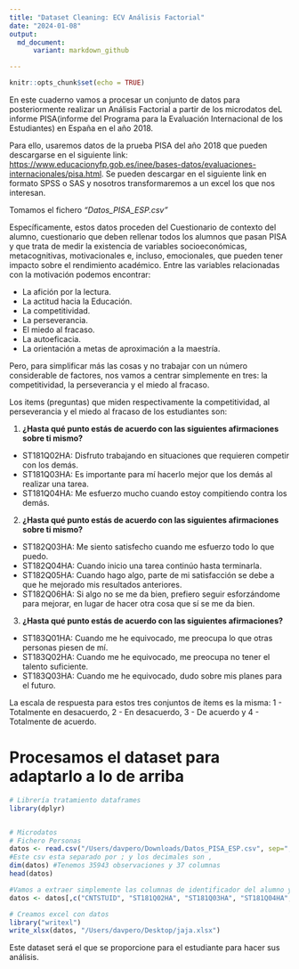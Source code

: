```yaml
---
title: "Dataset Cleaning: ECV Análisis Factorial"
date: "2024-01-08"
output: 
  md_document:
      variant: markdown_github

---
```


```r
knitr::opts_chunk$set(echo = TRUE)
```

En este cuaderno vamos a procesar un conjunto de datos para posteriormente realizar un Análisis Factorial a partir de los microdatos deL informe PISA(informe del Programa para la Evaluación Internacional de los Estudiantes) en España en el año 2018. 



Para ello, usaremos datos de la prueba PISA del año 2018 que pueden descargarse en el siguiente link: <https://www.educacionyfp.gob.es/inee/bases-datos/evaluaciones-internacionales/pisa.html>.  Se pueden descargar en el siguiente link en formato SPSS o SAS y nosotros transformaremos a un excel los que nos interesan.

Tomamos el fichero *"Datos_PISA_ESP.csv"*






Específicamente, estos datos proceden del Cuestionario de contexto del alumno, cuestionario que deben rellenar todos los alumnos que pasan PISA y que trata de medir la existencia de variables socioeconómicas, metacognitivas, motivacionales e, incluso, emocionales, que pueden tener impacto sobre el rendimiento académico. Entre las variables relacionadas con la motivación podemos encontrar:

  -   La afición por la lectura.
  -   La actitud hacia la Educación.
  -   La competitividad.
  -   La perseverancia.
  -   El miedo al fracaso.
  -   La autoeficacia.
  -   La orientación a metas de aproximación a la maestría.
  
Pero, para simplificar más las cosas y no trabajar con un número considerable de factores, nos vamos a centrar simplemente en tres: la competitividad, la perseverancia y el miedo al fracaso.

Los items (preguntas) que miden respectivamente la competitividad, al perseverancia y el miedo al fracaso de los estudiantes son:

  1. **¿Hasta qué punto estás de acuerdo con las siguientes afirmaciones sobre ti mismo?**

  - ST181Q02HA: Disfruto trabajando en situaciones que requieren competir con los demás.
  - ST181Q03HA: Es importante para mí hacerlo mejor que los demás al realizar una tarea.
  - ST181Q04HA: Me esfuerzo mucho cuando estoy compitiendo contra los demás.


  2. **¿Hasta qué punto estás de acuerdo con las siguientes afirmaciones sobre ti mismo?**

  - ST182Q03HA: Me siento satisfecho cuando me esfuerzo todo lo que puedo.
  - ST182Q04HA: Cuando inicio una tarea continúo hasta terminarla.
  - ST182Q05HA: Cuando hago algo, parte de mi satisfacción se debe a que he mejorado mis resultados anteriores.
  - ST182Q06HA: Si algo no se me da bien, prefiero seguir esforzándome para mejorar, en lugar de hacer otra cosa que sí se me da bien.

  3. **¿Hasta qué punto estás de acuerdo con las siguientes afirmaciones?**

  - ST183Q01HA: Cuando me he equivocado, me preocupa lo que otras personas piesen de mí.
  - ST183Q02HA: Cuando me he equivocado, me preocupa no tener el talento suficiente.
  - ST183Q03HA: Cuando me he equivocado, dudo sobre mis planes para el futuro.

La escala de respuesta para estos tres conjuntos de ítems es la misma: 1 - Totalmente en desacuerdo, 2 - En desacuerdo, 3 - De acuerdo y 4 - Totalmente de acuerdo.

#  Procesamos el dataset para adaptarlo a lo de arriba


```r
# Librería tratamiento dataframes
library(dplyr)


# Microdatos
# Fichero Personas
datos <- read.csv("/Users/davpero/Downloads/Datos_PISA_ESP.csv", sep=";", dec=",")
#Este csv esta separado por ; y los decimales son ,
dim(datos) #Tenemos 35943 observaciones y 37 columnas
head(datos)

```


```r
#Vamos a extraer simplemente las columnas de identificador del alumno y las de los items que nos interesan (los que miden la competitividad, la perseverancia y el miedo al fracaso):
datos <- datos[,c("CNTSTUID", "ST181Q02HA", "ST181Q03HA", "ST181Q04HA", "ST182Q03HA", "ST182Q04HA", "ST182Q05HA", "ST182Q06HA", "ST183Q01HA", "ST183Q02HA", "ST183Q03HA")]


```




```r

# Creamos excel con datos
library("writexl")
write_xlsx(datos, "/Users/davpero/Desktop/jaja.xlsx")

```


Este dataset será el que se proporcione para el estudiante para hacer sus análisis.



